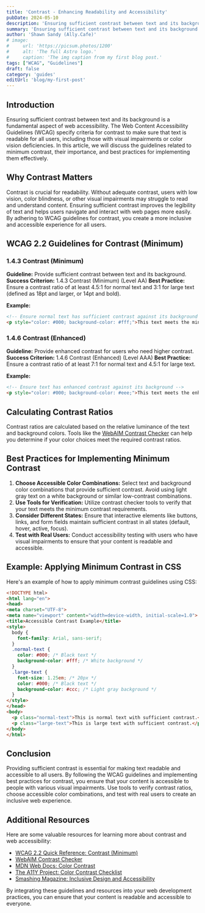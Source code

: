 ```yaml
---
title: 'Contrast - Enhancing Readability and Accessibility'
pubDate: 2024-05-10
description: 'Ensuring sufficient contrast between text and its background is a fundamental aspect of web accessibility.'
summary: 'Ensuring sufficient contrast between text and its background is a fundamental aspect of web accessibility. The Web Content Accessibility Guidelines (WCAG) specify criteria for contrast to make sure that text is readable for all users, including those with visual impairments or color vision deficiencies.'
author: 'Shawn Sandy (Ally.Cafe)'
# image:
#     url: 'https://picsum.photos/1200'
#     alt: 'The full Astro logo.'
#     caption: 'The img caption from my first blog post.'
tags: ["WCAG", "Guidelines"]
draft: false
category: 'guides'
editUrl: 'blog/my-first-post'
---
```


## Introduction
Ensuring sufficient contrast between text and its background is a fundamental aspect of web accessibility. The Web Content Accessibility Guidelines (WCAG) specify criteria for contrast to make sure that text is readable for all users, including those with visual impairments or color vision deficiencies. In this article, we will discuss the guidelines related to minimum contrast, their importance, and best practices for implementing them effectively.

## Why Contrast Matters
Contrast is crucial for readability. Without adequate contrast, users with low vision, color blindness, or other visual impairments may struggle to read and understand content. Ensuring sufficient contrast improves the legibility of text and helps users navigate and interact with web pages more easily. By adhering to WCAG guidelines for contrast, you create a more inclusive and accessible experience for all users.

## WCAG 2.2 Guidelines for Contrast (Minimum)

### 1.4.3 Contrast (Minimum)
**Guideline:** Provide sufficient contrast between text and its background.
**Success Criterion:** 1.4.3 Contrast (Minimum) (Level AA)
**Best Practice:** Ensure a contrast ratio of at least 4.5:1 for normal text and 3:1 for large text (defined as 18pt and larger, or 14pt and bold).

**Example:**

```html
<!-- Ensure normal text has sufficient contrast against its background -->
<p style="color: #000; background-color: #fff;">This text meets the minimum contrast requirement.</p>
```

### 1.4.6 Contrast (Enhanced)
**Guideline:** Provide enhanced contrast for users who need higher contrast.
**Success Criterion:** 1.4.6 Contrast (Enhanced) (Level AAA)
**Best Practice:** Ensure a contrast ratio of at least 7:1 for normal text and 4.5:1 for large text.

**Example:**

```html
<!-- Ensure text has enhanced contrast against its background -->
<p style="color: #000; background-color: #eee;">This text meets the enhanced contrast requirement.</p>
```

## Calculating Contrast Ratios
Contrast ratios are calculated based on the relative luminance of the text and background colors. Tools like the [WebAIM Contrast Checker](https://webaim.org/resources/contrastchecker/) can help you determine if your color choices meet the required contrast ratios.

## Best Practices for Implementing Minimum Contrast

1. **Choose Accessible Color Combinations:** Select text and background color combinations that provide sufficient contrast. Avoid using light gray text on a white background or similar low-contrast combinations.
2. **Use Tools for Verification:** Utilize contrast checker tools to verify that your text meets the minimum contrast requirements.
3. **Consider Different States:** Ensure that interactive elements like buttons, links, and form fields maintain sufficient contrast in all states (default, hover, active, focus).
4. **Test with Real Users:** Conduct accessibility testing with users who have visual impairments to ensure that your content is readable and accessible.

## Example: Applying Minimum Contrast in CSS

Here's an example of how to apply minimum contrast guidelines using CSS:

```html
<!DOCTYPE html>
<html lang="en">
<head>
<meta charset="UTF-8">
<meta name="viewport" content="width=device-width, initial-scale=1.0">
<title>Accessible Contrast Example</title>
<style>
  body {
    font-family: Arial, sans-serif;
  }
  .normal-text {
    color: #000; /* Black text */
    background-color: #fff; /* White background */
  }
  .large-text {
    font-size: 1.25em; /* 20px */
    color: #000; /* Black text */
    background-color: #ccc; /* Light gray background */
  }
</style>
</head>
<body>
  <p class="normal-text">This is normal text with sufficient contrast.</p>
  <p class="large-text">This is large text with sufficient contrast.</p>
</body>
</html>
```

## Conclusion
Providing sufficient contrast is essential for making text readable and accessible to all users. By following the WCAG guidelines and implementing best practices for contrast, you ensure that your content is accessible to people with various visual impairments. Use tools to verify contrast ratios, choose accessible color combinations, and test with real users to create an inclusive web experience.

## Additional Resources
Here are some valuable resources for learning more about contrast and web accessibility:

- <a href="https://www.w3.org/WAI/WCAG21/quickref/?versions=2.2#contrast-minimum" target="_blank">WCAG 2.2 Quick Reference: Contrast (Minimum)</a>
- <a href="https://webaim.org/resources/contrastchecker/" target="_blank">WebAIM Contrast Checker</a>
- <a href="https://developer.mozilla.org/en-US/docs/Web/Accessibility/Understanding_WCAG/Perceivable/Color_contrast" target="_blank">MDN Web Docs: Color Contrast</a>
- <a href="https://www.a11yproject.com/checklist/#color-contrast" target="_blank">The A11Y Project: Color Contrast Checklist</a>
- <a href="https://www.smashingmagazine.com/2020/02/inclusive-design-accessibility/" target="_blank">Smashing Magazine: Inclusive Design and Accessibility</a>

By integrating these guidelines and resources into your web development practices, you can ensure that your content is readable and accessible to everyone.